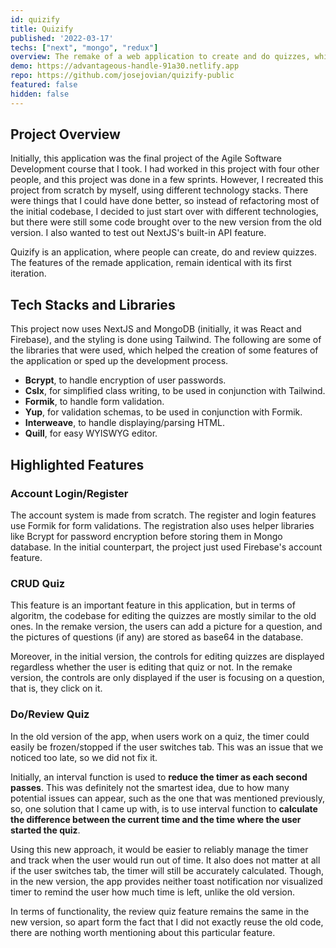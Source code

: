 ```yaml
---
id: quizify
title: Quizify
published: '2022-03-17'
techs: ["next", "mongo", "redux"]
overview: The remake of a web application to create and do quizzes, which I contributed to in the final project of the Agile Software Development course that I took.
demo: https://advantageous-handle-91a30.netlify.app
repo: https://github.com/josejovian/quizify-public
featured: false
hidden: false
---
```


## Project Overview

Initially, this application was the final project of the Agile Software Development course that I took. I had worked in this project with four other people, and this project was done in a few sprints. However, I recreated this project from scratch by myself, using different technology stacks. There were things that I could have done better, so instead of refactoring most of the initial codebase, I decided to just start over with different technologies, but there were still some code brought over to the new version from the old version. I also wanted to test out NextJS's built-in API feature.

Quizify is an application, where people can create, do and review quizzes. The features of the remade application, remain identical with its first iteration.

## Tech Stacks and Libraries

This project now uses NextJS and MongoDB (initially, it was React and Firebase), and the styling is done using Tailwind. The following are some of the libraries that were used, which helped the creation of some features of the application or sped up the development process.
- **Bcrypt**, to handle encryption of user passwords.
- **Cslx**, for simplified class writing, to be used in conjunction with Tailwind.
- **Formik**, to handle form validation.
- **Yup**, for validation schemas, to be used in conjunction with Formik.
- **Interweave**, to handle displaying/parsing HTML.
- **Quill**, for easy WYISWYG editor.

## Highlighted Features

### Account Login/Register

The account system is made from scratch. The register and login features use Formik for form validations. The registration also uses helper libraries like Bcrypt for password encryption before storing them in Mongo database. In the initial counterpart, the project just used Firebase's account feature.

### CRUD Quiz

This feature is an important feature in this application, but in terms of algoritm, the codebase for editing the quizzes are mostly similar to the old ones. In the remake version, the users can add a picture for a question, and the pictures of questions (if any) are stored as base64 in the database.

Moreover, in the initial version, the controls for editing quizzes are displayed regardless whether the user is editing that quiz or not. In the remake version, the controls are only displayed if the user is focusing on a question, that is, they click on it.

### Do/Review Quiz

In the old version of the app, when users work on a quiz, the timer could easily be frozen/stopped if the user switches tab. This was an issue that we noticed too late, so we did not fix it.

Initially, an interval function is used to **reduce the timer as each second passes**. This was definitely not the smartest idea, due to how many potential issues can appear, such as the one that was mentioned previously, so, one solution that I came up with, is to use interval function to **calculate the difference between the current time and the time where the user started the quiz**.

Using this new approach, it would be easier to reliably manage the timer and track when the user would run out of time. It also does not matter at all if the user switches tab, the timer will still be accurately calculated. Though, in the new version, the app provides neither toast notification nor visualized timer to remind the user how much time is left, unlike the old version.

In terms of functionality, the review quiz feature remains the same in the new version, so apart form the fact that I did not exactly reuse the old code, there are nothing worth mentioning about this particular feature.
